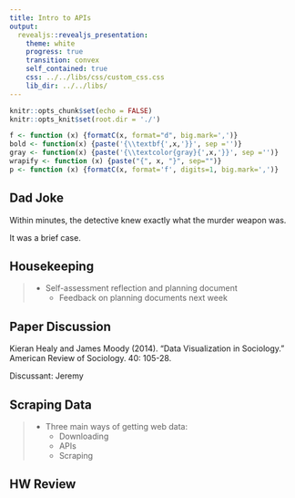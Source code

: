 ```yaml
---
title: Intro to APIs
output: 
  revealjs::revealjs_presentation:
    theme: white
    progress: true
    transition: convex
    self_contained: true
    css: ../../libs/css/custom_css.css
    lib_dir: ../../libs/
---
```


```r
knitr::opts_chunk$set(echo = FALSE)
knitr::opts_knit$set(root.dir = './')

f <- function (x) {formatC(x, format="d", big.mark=',')}
bold <- function(x) {paste('{\\textbf{',x,'}}', sep ='')}
gray <- function(x) {paste('{\\textcolor{gray}{',x,'}}', sep ='')}
wrapify <- function (x) {paste("{", x, "}", sep="")}
p <- function (x) {formatC(x, format='f', digits=1, big.mark=',')}
```

## Dad Joke


Within minutes, the detective knew exactly what the murder weapon was.

<span class='fragment'>
It was a brief case.
</span>

## Housekeeping

> - Self-assessment reflection and planning document
>	- Feedback on planning documents next week

## Paper Discussion

Kieran Healy and James Moody (2014). “Data Visualization in Sociology.” American Review of Sociology. 40: 105-28. 

Discussant: Jeremy


## Scraping Data

> - Three main ways of getting web data:
>	- Downloading
>	- APIs
>	- Scraping

## HW Review
